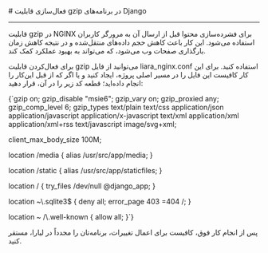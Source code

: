 

<Layout>
<Head>
<title>مستندات فعال‌سازی Gzip در Django - لیارا</title>

<meta property="og:title" content="مستندات خدمات رایانش ابری لیارا" />
<meta property="og:description" content="مستندات نحوه فعال‌سازی Gzip در پلتفرم Django در لیارا"  />
</Head>
# فعال‌سازی قابلیت gzip در برنامه‌های Django
<hr className="mb-2" />

قابلیت gzip در NGINX برای فشرده‌سازی محتوا قبل از ارسال آن به مرورگر کاربران استفاده می‌شود. این کار باعث کاهش حجم داده‌های منتقل‌شده و در نتیجه کاهش زمان بارگذاری صفحات وب می‌شود، که می‌تواند به بهبود عملکرد کمک کند.
<div className="h-2" />

برای فعال‌کردن قابلیت gzip می‌توانید از فایل <Important>liara_nginx.conf</Important> استفاده کنید. برای این کار کافیست این فایل را در مسیر اصلی پروژه، ایجاد کنید و یا اگر که از قبل این‌کار را انجام داده‌اید؛ قطعه کد زیر را در آن، قرار دهید:

<div className="h-2" />
<div dir="ltr">
<Highlight className='conf'>
{`gzip             on;
gzip_disable     "msie6";
gzip_vary        on;
gzip_proxied     any;
gzip_comp_level  6;
gzip_types       text/plain text/css application/json application/javascript application/x-javascript text/xml application/xml application/xml+rss text/javascript image/svg+xml;

client_max_body_size 100M;

location /media {
  alias /usr/src/app/media;
}

location /static {
  alias /usr/src/app/staticfiles;
}

location / {
  try_files /dev/null @django_app;
}

location ~\\.sqlite3$ {
  deny all;
  error_page 403 =404 /;
}

location ~ /\\.well-known {
  allow all;
}`}
</Highlight>
</div>
<div className="h-2" />

پس از انجام کار فوق، کافیست برای اعمال تغییرات، برنامه‌تان را مجدداً در لیارا، مستقر کنید.


</Layout>